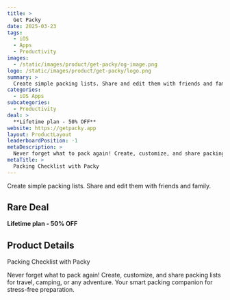 ```yaml
---
title: >
  Get Packy
date: 2025-03-23
tags:
  - iOS
  - Apps
  - Productivity
images:
  - /static/images/product/get-packy/og-image.png
logo: /static/images/product/get-packy/logo.png
summary: >
  Create simple packing lists. Share and edit them with friends and family.
categories:
  - iOS Apps
subcategories:
  - Productivity
deal: >
  **Lifetime plan - 50% OFF**
website: https://getpacky.app
layout: ProductLayout
leaderboardPosition: -1
metaDescription: >
  Never forget what to pack again! Create, customize, and share packing lists for travel, camping, or any adventure. Your smart packing companion for stress-free preparation.
metaTitle: >
  Packing Checklist with Packy
---
```

Create simple packing lists. Share and edit them with friends and family.

## Rare Deal

**Lifetime plan - 50% OFF**

## Product Details

Packing Checklist with Packy

Never forget what to pack again! Create, customize, and share packing lists for travel, camping, or any adventure. Your smart packing companion for stress-free preparation.
